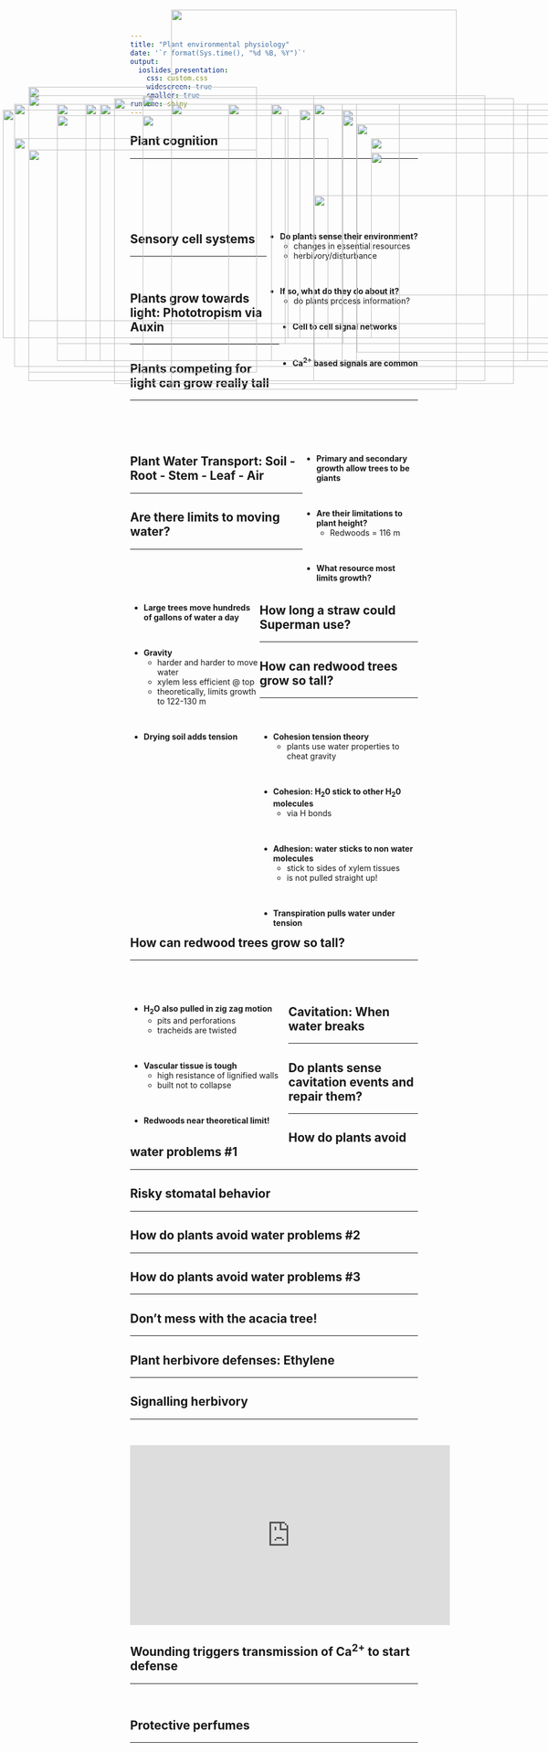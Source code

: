 ```yaml
---
title: "Plant environmental physiology"
date: '`r format(Sys.time(), "%d %B, %Y")`'
output: 
  ioslides_presentation:
    css: custom.css
    widescreen: true
    smaller: true
runtime: shiny
---
```


## Plant cognition
<hr>
<br/>
<br/>
<br/>
<br/>
<br/>

<div style="float: right; left: 50%;">

* **Do plants sense their environment?**
    * changes in essential resources
    * herbivory/disturbance

<br/>

* **If so, what do they do about it?**
    * do plants process information?

</div>

<IMG STYLE="position:absolute; TOP:190px; LEFT:150px; WIDTH:450px; HEIGHT:450px" SRC="images/brains.jpg">

## Sensory cell systems
<hr>
<br/>

<IMG STYLE="position:absolute; TOP:160px; LEFT:50px; WIDTH:400px; HEIGHT:500px" SRC="images/signals.jpg">

<IMG STYLE="position:absolute; TOP:350px; LEFT:550px; WIDTH:450px; HEIGHT:300px" SRC="images/signals2.jpg">

<div style="float: right; left: 55%;">

* **Cell to cell signal networks**

<br/>

* **Ca^2+^ based signals are common**

</div>

## Plants grow towards light:  Phototropism via Auxin
<hr>

<IMG STYLE="position:absolute; TOP:250px; LEFT:25px; WIDTH:550px; HEIGHT:350px" SRC="images/auxin2.jpg">

<IMG STYLE="position:absolute; TOP:275px; LEFT:650px; WIDTH:400px; HEIGHT:250px" SRC="images/auxin.png">

<!-- ## Sunflowers in the light -->
<!-- <hr> -->

<!-- <iframe width="560" height="315" src="https://www.youtube.com/embed/GCRNHdGXTi4" frameborder="0" allow="autoplay; encrypted-media" allowfullscreen></iframe> -->

## Plants competing for light can grow really tall
<hr>
<br/>
<br/>
<br/>


<IMG STYLE="position:absolute; TOP:190px; LEFT:25px; WIDTH:600px; HEIGHT:460px" SRC="images/redwood.jpg">

<div style="float: right; width: 40%;">

* **Primary and secondary growth allow trees to be giants**

<br/>

* **Are their limitations to plant height?**
    + Redwoods = 116 m
      
<br/>

* **What resource most limits growth?** 

</div> 

## Plant Water Transport: Soil - Root - Stem - Leaf - **Air**
<hr>

<IMG STYLE="position:absolute; TOP:175px; LEFT:50px; WIDTH:500px; HEIGHT:500px" SRC="images/spad_water.jpg">

<IMG STYLE="position:absolute; TOP:250px; LEFT:650px; WIDTH:400px; HEIGHT:350px" SRC="images/stemwater.jpg">

## Are there limits to moving water?
<hr>
<br/>
<br/>
<br/>

<IMG STYLE="position:absolute; TOP:200px; LEFT:600px; WIDTH:500px; HEIGHT:400px" SRC="images/vessels.jpg">

<div style="float: left; width: 45%;">

* **Large trees move hundreds of gallons of water a day**

<br/>

* **Gravity**
    + harder and harder to move water
    + xylem less efficient @ top
    + theoretically, limits growth to 122-130 m

<br/>

* **Drying soil adds tension**

</div> 

## How long a straw could Superman use?
<hr>

<IMG STYLE="position:absolute; TOP:190px; LEFT:400px; WIDTH:300px; HEIGHT:450px" SRC="images/straw.jpg">
 
## How can redwood trees grow so tall?
<hr>
<br/>

<div style="float: left; width: 55%;">

* **Cohesion tension theory**
    + plants use water properties to cheat gravity

<br/>

* **Cohesion: H~2~0 stick to other H~2~0 molecules**
    + via H bonds

<br/>

* **Adhesion: water sticks to non water molecules**
    + stick to sides of xylem tissues
    + is not pulled straight up!

<br/>

* **Transpiration pulls water under tension**
</div> 
 
<IMG STYLE="position:absolute; TOP:225px; LEFT:625px; WIDTH:400px; HEIGHT:400px" SRC="images/water_drop.jpg">

## How can redwood trees grow so tall?
<hr>
<br/>
<br/>

<div style="float: left; width: 55%;">

* **H~2~O also pulled in zig zag motion**
    + pits and perforations
    + tracheids are twisted

<br/>

* **Vascular tissue is tough**
    + high resistance of lignified walls
    + built not to collapse
  
<br/>

* **Redwoods near theoretical limit!** 
  
</div> 

<IMG STYLE="position:absolute; TOP:190px; LEFT:475px; WIDTH:600px; HEIGHT:450px" SRC="images/vessels_pits.jpg">

##

<IMG STYLE="position:absolute; TOP:25px; LEFT:300px; WIDTH:500px; HEIGHT:650px" SRC="images/heart_attack.png">

## Cavitation: When water breaks 
<hr>

<IMG STYLE="position:absolute; TOP:200px; LEFT:5px; WIDTH:500px; HEIGHT:400px" SRC="images/embolism.jpg">

<IMG STYLE="position:absolute; TOP:200px; LEFT:525px; WIDTH:550px; HEIGHT:400px" SRC="images/embolism2.jpg">
 
## Do plants sense cavitation events and repair them? 
<hr>

<IMG STYLE="position:absolute; TOP:270px; LEFT:50px; WIDTH:400px; HEIGHT:300px" SRC="images/embolism3.jpg">

<IMG STYLE="position:absolute; TOP:190px; LEFT:550px; WIDTH:450px; HEIGHT:450px" SRC="images/xylemdead.jpg">

<!-- <IMG STYLE="position:absolute; TOP:200px; LEFT:550px; WIDTH:500px; HEIGHT:400px" SRC="images/studying_caviatation.jpg"> -->

## How do plants avoid water problems #1
<hr>

<IMG STYLE="position:absolute; TOP:210px; LEFT:250px; WIDTH:600px; HEIGHT:400px" SRC="images/closed_stomata.jpg">

## Risky stomatal behavior
<hr>

<IMG STYLE="position:absolute; TOP:175px; LEFT:250px; WIDTH:600px; HEIGHT:500px" SRC="images/gs_vpd.jpg">

## How do plants avoid water problems #2
<hr>

<IMG STYLE="position:absolute; TOP:190px; LEFT:175px; WIDTH:750px; HEIGHT:450px" SRC="images/soil_refilling.png">

## How do plants avoid water problems #3
<hr>

<IMG STYLE="position:absolute; TOP:210px; LEFT:100px; WIDTH:400px; HEIGHT:400px" SRC="images/xylem_art_1.jpg">

<IMG STYLE="position:absolute; TOP:210px; LEFT:600px; WIDTH:400px; HEIGHT:400px" SRC="images/xylem_art2.jpg">

## Don't mess with the acacia tree!
<hr>

<IMG STYLE="position:absolute; TOP:180px; LEFT:200px; WIDTH:700px; HEIGHT:500px" SRC="images/acacia.jpg">

## Plant herbivore defenses: Ethylene 
<hr>

<IMG STYLE="position:absolute; TOP:190px; LEFT:100px; WIDTH:900px; HEIGHT:450px" SRC="images/acacia2.png">
 
## Signalling herbivory
<hr>
<br/>

<iframe width="560" height="315" src="https://www.youtube.com/embed/Lzq-wRHCTKc" frameborder="0" allow="autoplay; encrypted-media" allowfullscreen></iframe>

## Wounding triggers transmission of Ca^2+^ to start defense
<hr>
<br/>

<IMG STYLE="position:absolute; TOP:190px; LEFT:300px; WIDTH:500px; HEIGHT:500px" SRC="images/science_paper.jpg">

## Protective perfumes
<hr>

<IMG STYLE="position:absolute; TOP:175px; LEFT:250px; WIDTH:600px; HEIGHT:500px" SRC="images/protective_perfumes.png">

## 

<IMG STYLE="position:absolute; TOP:175px; LEFT:250px; WIDTH:600px; HEIGHT:400px" SRC="images/plant_smart.png">